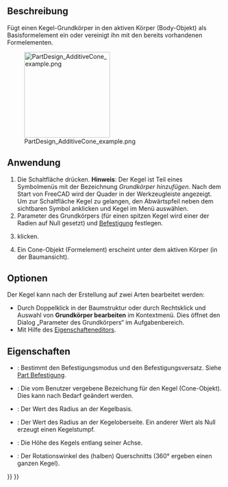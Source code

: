 <languages/>

{{Docnav/de
|[[PartDesign_AdditiveSphere/de|KugelHinzufügen]]
|[[PartDesign_AdditiveEllipsoid/de|EllipsoidHinzufügen]]
|[[PartDesign_Workbench/de|PartDesign]]
|IconL=PartDesign_AdditiveSphere.svg
|IconR=PartDesign_AdditiveEllipsoid.svg
|IconC=Workbench_PartDesign.svg
}}

{{GuiCommand/de
|Name=PartDesign AdditiveCone
|Name/de=PartDesign KegelHinzufügen
|MenuLocation=Part Design → Grundkörper hinzufügen → Kegel
|Workbenches=[[PartDesign_Workbench/de|PartDesign]]
|Version=0.17
|SeeAlso=[[PartDesign_CompPrimitiveAdditive/de|PartDesign AuswahlGründkörperHinzufügen]], [[PartDesign_SubtractiveCone/de|PartDesign KegelAbziehen]]
}}

==Beschreibung==

Fügt einen Kegel-Grundkörper in den aktiven Körper (Body-Objekt) als Basisformelement ein oder vereinigt ihn mit den bereits vorhandenen Formelementen.

[[File:PartDesign_AdditiveCone_example.png|200px]]

==Anwendung==

# Die Schaltfläche {{Button|[[Image:PartDesign AdditiveCone.svg|24px]] '''Kegel'''}} drücken. '''Hinweis''': Der Kegel ist Teil eines Symbolmenüs mit der Bezeichnung ''Grundkörper hinzufügen''. Nach dem Start von FreeCAD wird der Quader in der Werkzeugleiste angezeigt. Um zur Schaltfläche Kegel zu gelangen, den Abwärtspfeil neben dem sichtbaren Symbol anklicken und Kegel im Menü auswählen.
# Parameter des Grundkörpers (für einen spitzen Kegel wird einer der Radien auf Null gesetzt) und [[Part_EditAttachment/de|Befestigung]] festlegen.
# {{Button|OK}} klicken.
# Ein Cone-Objekt (Formelement) erscheint unter dem aktiven Körper (in der Baumansicht).

==Optionen==

Der Kegel kann nach der Erstellung auf zwei Arten bearbeitet werden:
* Durch Doppelklick in der Baumstruktur oder durch Rechtsklick und Auswahl von '''Grundkörper bearbeiten''' im Kontextmenü. Dies öffnet den Dialog „Parameter des Grundkörpers“ im Aufgabenbereich.
* Mit Hilfe des [[Property_editor/de|Eigenschafteneditors]].

==Eigenschaften==

* {{PropertyData|Attachment}}: Bestimmt den Befestigungsmodus und den Befestigungsversatz. Siehe [[Part_EditAttachment/de|Part Befestigung]].
* {{PropertyData|Label}}: Die vom Benutzer vergebene Bezeichung für den Kegel (Cone-Objekt). Dies kann nach Bedarf geändert werden.
* {{PropertyData|Radius1}}: Der Wert des Radius an der Kegelbasis.
* {{PropertyData|Radius2}}: Der Wert des Radius an der Kegeloberseite. Ein anderer Wert als Null erzeugt einen Kegelstumpf.
* {{PropertyData|Height}}: Die Höhe des Kegels entlang seiner Achse.
* {{PropertyData|Angle}}: Der Rotationswinkel des (halben) Querschnitts (360° ergeben einen ganzen Kegel).


{{Docnav/de
|[[PartDesign_AdditiveSphere/de|KugelHinzufügen]]
|[[PartDesign_AdditiveEllipsoid/de|EllipsoidHinzufügen]]
|[[PartDesign_Workbench/de|PartDesign]]
|IconL=PartDesign_AdditiveSphere.svg
|IconR=PartDesign_AdditiveEllipsoid.svg
|IconC=Workbench_PartDesign.svg
}}

{{PartDesign_Tools_navi{{#translation:}}}}
{{Userdocnavi{{#translation:}}}}